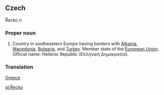 ==Czech==
Řecko ''n''

===Proper noun===
# Country in southeastern Europe having borders with [[Albania]], [[Macedonia]], [[Bulgaria]], and [[Turkey]]. Member state of the [[European Union]]. Official name: Hellenic Republic (Ελληνική Δημοκρατία).

===Translation===
[[Greece]]

[[pl:Řecko]]
